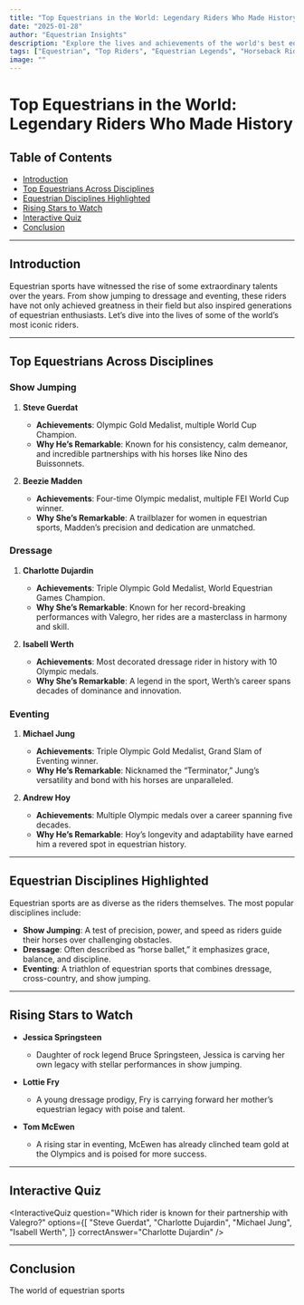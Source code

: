 ```yaml
---
title: "Top Equestrians in the World: Legendary Riders Who Made History"
date: "2025-01-28"
author: "Equestrian Insights"
description: "Explore the lives and achievements of the world's best equestrians, their remarkable journeys, and their contributions to the sport."
tags: ["Equestrian", "Top Riders", "Equestrian Legends", "Horseback Riding"]
image: ""
---
```


# Top Equestrians in the World: Legendary Riders Who Made History

## Table of Contents

- [Introduction](#introduction)
- [Top Equestrians Across Disciplines](#top-equestrians-across-disciplines)
- [Equestrian Disciplines Highlighted](#equestrian-disciplines-highlighted)
- [Rising Stars to Watch](#rising-stars-to-watch)
- [Interactive Quiz](#interactive-quiz)
- [Conclusion](#conclusion)

---

## Introduction

Equestrian sports have witnessed the rise of some extraordinary talents over the years. From show jumping to dressage and eventing, these riders have not only achieved greatness in their field but also inspired generations of equestrian enthusiasts. Let’s dive into the lives of some of the world’s most iconic riders.

---

## Top Equestrians Across Disciplines

### **Show Jumping**

1. **Steve Guerdat**

   - **Achievements**: Olympic Gold Medalist, multiple World Cup Champion.
   - **Why He’s Remarkable**: Known for his consistency, calm demeanor, and incredible partnerships with his horses like Nino des Buissonnets.

2. **Beezie Madden**
   - **Achievements**: Four-time Olympic medalist, multiple FEI World Cup winner.
   - **Why She’s Remarkable**: A trailblazer for women in equestrian sports, Madden’s precision and dedication are unmatched.

### **Dressage**

1. **Charlotte Dujardin**

   - **Achievements**: Triple Olympic Gold Medalist, World Equestrian Games Champion.
   - **Why She’s Remarkable**: Known for her record-breaking performances with Valegro, her rides are a masterclass in harmony and skill.

2. **Isabell Werth**
   - **Achievements**: Most decorated dressage rider in history with 10 Olympic medals.
   - **Why She’s Remarkable**: A legend in the sport, Werth’s career spans decades of dominance and innovation.

### **Eventing**

1. **Michael Jung**

   - **Achievements**: Triple Olympic Gold Medalist, Grand Slam of Eventing winner.
   - **Why He’s Remarkable**: Nicknamed the “Terminator,” Jung’s versatility and bond with his horses are unparalleled.

2. **Andrew Hoy**
   - **Achievements**: Multiple Olympic medals over a career spanning five decades.
   - **Why He’s Remarkable**: Hoy’s longevity and adaptability have earned him a revered spot in equestrian history.

---

## Equestrian Disciplines Highlighted

Equestrian sports are as diverse as the riders themselves. The most popular disciplines include:

- **Show Jumping**: A test of precision, power, and speed as riders guide their horses over challenging obstacles.
- **Dressage**: Often described as “horse ballet,” it emphasizes grace, balance, and discipline.
- **Eventing**: A triathlon of equestrian sports that combines dressage, cross-country, and show jumping.

---

## Rising Stars to Watch

- **Jessica Springsteen**

  - Daughter of rock legend Bruce Springsteen, Jessica is carving her own legacy with stellar performances in show jumping.

- **Lottie Fry**

  - A young dressage prodigy, Fry is carrying forward her mother’s equestrian legacy with poise and talent.

- **Tom McEwen**
  - A rising star in eventing, McEwen has already clinched team gold at the Olympics and is poised for more success.

---

## Interactive Quiz

<InteractiveQuiz
  question="Which rider is known for their partnership with Valegro?"
  options={[
    "Steve Guerdat",
    "Charlotte Dujardin",
    "Michael Jung",
    "Isabell Werth",
  ]}
  correctAnswer="Charlotte Dujardin"
/>

---

## Conclusion

The world of equestrian sports
